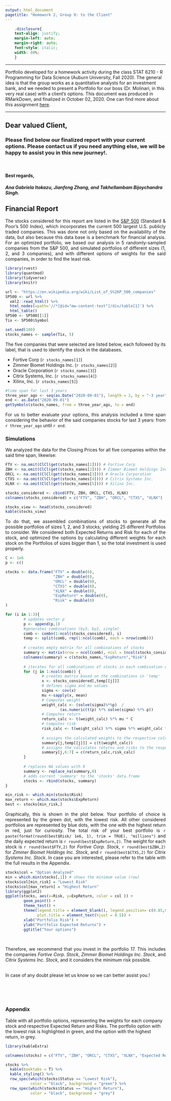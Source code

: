 ```yaml
---
output: html_document
pagetitle: "Homework 2, Group 9: to the Client"
---
```


 ```css
     .disclosure{
     text-align: justify;
     margin-left: auto;
     margin-right: auto;
     font-style: italic;
     width: 80%;
     }

```

***
<div class="disclosure">

Portfolio developed for a homework activity during the class STAT 6210 - R Programming for Data Science (Auburn University, Fall 2020). The general idea is that the group works as a quantitative analysts for an investment bank, and we needed to present a Portfolio for our boss (Dr. Molinari, in this very real case) with a client's options. This document was produced in RMarkDown, and finalized in October 02, 2020. One can find more about this assignment [here](https://github.com/AU-R-Programming/HW2-9/blob/master/ToTheClient.Rmd).

</div>

***

## Dear valued Client,
### Please find below our finalized report with your current options. Please contact us if you need anything else, we will be happy to assist you in this new journey!.
\

#### Best regards,
##### Ana Gabriela Itokazu, Jianfeng Zhang, and Takhellambam Bijoychandra Singh.

<div style="text-align: justify">

## Financial Report

The stocks considered for this report are listed in the [S&P 500](https://en.wikipedia.org/wiki/List_of_S%26P_500_companies) (Standard & Poor's 500 Index), which incorporates the current 500 largest U.S. publicly traded companies. This was done not only based on the availability of the data, but also because this data base is a benchmark for financial analysis. For an optimized portfolio, we based our analysis in 5 randomly-sampled companies from the S&P 500, and simulated portfolios of different sizes (1, 2, and 3 companies), and with different options of weights for the said companies, in order to find the least risk.

</div>

```r
library(rvest)
library(quantmod)
library(tidyverse)
library(knitr)
```

```r
url <- "https://en.wikipedia.org/wiki/List_of_S%26P_500_companies"
SP500 <- url %>%
  xml2::read_html() %>%
  html_nodes(xpath='//*[@id="mw-content-text"]/div/table[1]') %>%
  html_table()
SP500 <- SP500[[1]]
Tix <- SP500$Symbol

set.seed(100)
stocks_names <- sample(Tix, 5)
```

<div style="text-align: justify">

The five companies that were selected are listed below, each followed by its label, that is used to identify the stock in the databases.

- Fortive Corp (`r stocks_names[1]`)
- Zimmer Biomet Holdings Inc. (`r stocks_names[2]`)
- Oracle Corporation (`r stocks_names[3]`)
- Citrix Systems, Inc. (`r stocks_names[4]`)
- Xilinx, Inc. (`r stocks_names[5]`)

</div>

```r
#time span for last 3 years
three_year_ago <- seq(as.Date("2020-09-01"), length = 2, by = "-3 year")[2]
end <- as.Date("2020-09-01")
getSymbols(stocks_names, from = three_year_ago, to = end)
```

<div style="text-align: justify">

For us to better evaluate your options, this analysis included a time span considering the behavior of the said companies stocks for last 3 years: from `r three_year_ago` until `r end`.

### Simulations

We analyzed the data for the Closing Prices for all five companies within the said time span, likewise:

</div>

```r

FTV <- na.omit(ClCl(get(stocks_names[1]))) # Fortive Corp
ZBH <- na.omit(ClCl(get(stocks_names[2]))) # Zimmer Biomet Holdings Inc.
ORCL <- na.omit(ClCl(get(stocks_names[3]))) # Oracle Corporation
CTXS <- na.omit(ClCl(get(stocks_names[4]))) # Citrix Systems Inc.
XLNX <- na.omit(ClCl(get(stocks_names[5]))) # Xilinx Inc.

stocks_considered <- cbind(FTV, ZBH, ORCL, CTXS, XLNX)
colnames(stocks_considered) = c("FTV", "ZBH", "ORCL", "CTXS", "XLNX")

stocks_view <- head(stocks_considered)
kable(stocks_view)

```

<div style="text-align: justify">

To do that, we assembled combinations of stocks to generate all the possible portfolios of sizes 1, 2, and 3 stocks; yielding 25 different Portfolios to consider. We considered both Expected Returns and Risk for each of the stock, and optimized the options by calculating different weights for each stock on the Portfolios of sizes bigger than 1, so the total investment is used properly.

</div>

```r
C <- 1e6
p <- c()

stocks <- data.frame("FTV" = double(0),
                     "ZBH" = double(0),
                     "ORCL" = double(0),
                     "CTXS" = double(0),
                     "XLNX" = double(0),
                     "ExpReturn" = double(0),
                     "Risk" = double(0)
)

for (i in 1:3){
        # updates vector p
        p <- append(p,1) 
        #generates combinations (by3, by2, single)
        comb <- combn(1:ncol(stocks_considered), i)
        temp <- split(comb, rep(1:ncol(comb), each = nrow(comb)))
        
        # creates empty matrix for all combinations of stocks 
        summary <- matrix(nrow = ncol(comb), ncol = (ncol(stocks_considered)+2))
        colnames(summary) = c(stocks_names,"ExpReturn","Risk")
        
        # iterates for all combinations of stocks in each combination option
        for (j in 1:ncol(comb)) {
                # creates matrix based on the combinations in 'temp'
                x <- stocks_considered[,temp[[j]]] 
                # defines sigma and mu values
                sigma <- cov(x)
                mu <-sapply(x, mean)
                # Computes weight
                weight_calc <- (solve(sigma)%*%p)  / 
                        (as.numeric(t(p) %*% solve(sigma) %*% p))
                # Computes return
                return_calc <- t(weight_calc) %*% mu * C
                # Computes risk
                risk_calc <- t(weight_calc) %*% sigma %*% weight_calc * (C^2)
                
                # assigns the calculated weights to the respective columns
                summary[j,temp[[j]]] = c(t(weight_calc))
                # assigns the calculates returns and risks to the respective columns
                summary[j,6:7] = c(return_calc,risk_calc)
        }
        
        # replaces NA values with 0 
        summary <- replace_na(summary,0)
        # adds current 'summary' to the 'stocks' data.frame
        stocks <- rbind(stocks, summary)
}

min_risk <- which.min(stocks$Risk)
max_return <- which.max(stocks$ExpReturn)
best <- stocks[min_risk,]
```

<div style="text-align: justify">

Graphically, this is shown in the plot below. Your portfolio of choice is represented by the green dot, with the lowest risk. All other considered portfolios are represented by blue dots, with the one with the highest return in red, just for curiosity. The total risk of your best portfolio is `r  paste(format(round(best$Risk/ 1e6, 1), trim = TRUE), "millions")` and the daily expected return is `r round(best$ExpReturn,2)`. The weight for each stock is 
`r round(best$FTV,2)` for *Fortive Corp. Stock*, `r round(best$ZBH,2)` for *Zimmer Biomet Holdings Inc. Stock*, and `r round(best$CTXS,2)` for *Citrix Systems Inc. Stock*. In case you are interested, please refer to the table with the full results in the Appendix.

</div>

```r
stocks$col = "Option Analyzed"
min = which.min(stocks[,1]) # shows the minimum value (row)
stocks$col[min_risk] = "Lowest Risk"
stocks$col[max_return] = "Highest Return"
library(ggplot2)
ggplot(stocks, aes(x=Risk, y=ExpReturn, color = col )) + 
        geom_point() + 
        theme_test() +
        theme(legend.title = element_blank(), legend.position= c(0.85,0.20), 
              plot.title = element_text(hjust = 0.5)) +
        xlab("Portfolio Risk") + 
        ylab("Portfolio Expected Returns") +
        ggtitle("Your options")

```
\

<div style="text-align: justify">
Therefore, we recommend that you invest in the portfolio 17. This includes the companies *Fortive Corp. Stock*, *Zimmer Biomet Holdings Inc. Stock*, and *Citrix Systems Inc. Stock*, and it considers the minimum risk possible.


\
In case of any doubt please let us know so we can better assist you.!

</div>


\
\
\

### Appendix

Table with all portfolio options, representing the weights for each company stock and respective Expected Return and Risks. The portfolio option with the lowest risk is highlighted in green, and the option with the highest return, in grey.

```r

library(kableExtra)

colnames(stocks) = c("FTV", "ZBH", "ORCL", "CTXS", "XLNX", "Expected Return", "Risk", "Status")

stocks %>%
  kable(booktabs = T) %>%
  kable_styling() %>%
  row_spec(which(stocks$Status == "Lowest Risk"),
           color = "black", background = "green") %>%
  row_spec(which(stocks$Status == "Highest Return"),
           color = "black", background = "grey")

```

</div>